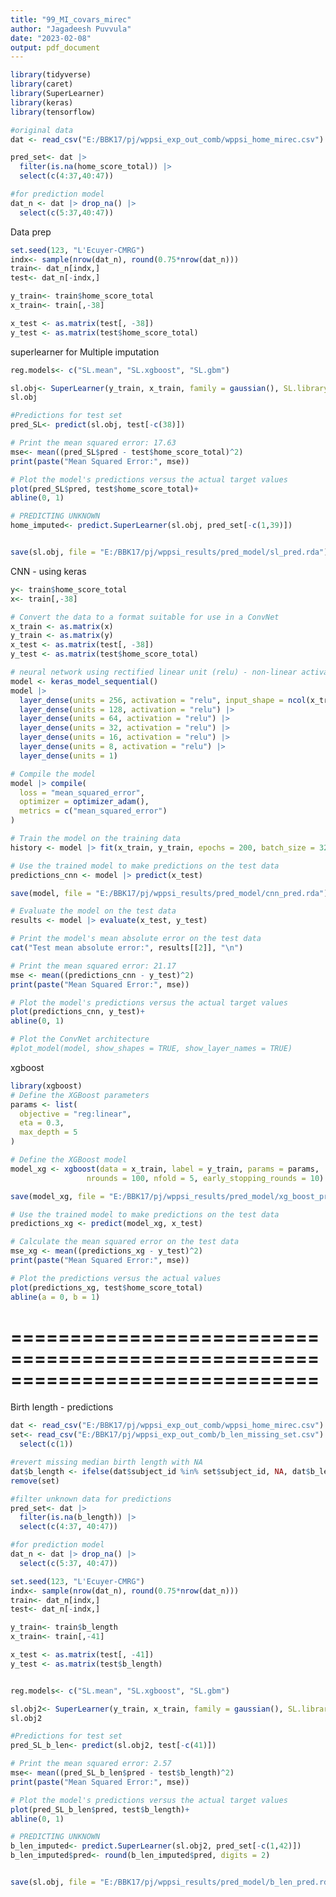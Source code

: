 ```yaml
---
title: "99_MI_covars_mirec"
author: "Jagadeesh Puvvula"
date: "2023-02-08"
output: pdf_document
---
```


```r
library(tidyverse)
library(caret)
library(SuperLearner)
library(keras)
library(tensorflow)
```


```r
#original data
dat <- read_csv("E:/BBK17/pj/wppsi_exp_out_comb/wppsi_home_mirec.csv")

pred_set<- dat |>
  filter(is.na(home_score_total)) |>
  select(c(4:37,40:47))

#for prediction model
dat_n <- dat |> drop_na() |>
  select(c(5:37,40:47))
```


Data prep
```r
set.seed(123, "L'Ecuyer-CMRG")
indx<- sample(nrow(dat_n), round(0.75*nrow(dat_n)))
train<- dat_n[indx,]
test<- dat_n[-indx,]

y_train<- train$home_score_total
x_train<- train[,-38]

x_test <- as.matrix(test[, -38])
y_test <- as.matrix(test$home_score_total)
```


superlearner for Multiple imputation
```r
reg.models<- c("SL.mean", "SL.xgboost", "SL.gbm")

sl.obj<- SuperLearner(y_train, x_train, family = gaussian(), SL.library = reg.models)
sl.obj

#Predictions for test set
pred_SL<- predict(sl.obj, test[-c(38)])

# Print the mean squared error: 17.63
mse<- mean((pred_SL$pred - test$home_score_total)^2)
print(paste("Mean Squared Error:", mse))

# Plot the model's predictions versus the actual target values
plot(pred_SL$pred, test$home_score_total)+
abline(0, 1)

# PREDICTING UNKNOWN 
home_imputed<- predict.SuperLearner(sl.obj, pred_set[-c(1,39)])


save(sl.obj, file = "E:/BBK17/pj/wppsi_results/pred_model/sl_pred.rda")
```


CNN - using keras
```r
y<- train$home_score_total
x<- train[,-38]

# Convert the data to a format suitable for use in a ConvNet
x_train <- as.matrix(x)
y_train <- as.matrix(y)
x_test <- as.matrix(test[, -38])
y_test <- as.matrix(test$home_score_total)

# neural network using rectified linear unit (relu) - non-linear activation function
model <- keras_model_sequential() 
model |>
  layer_dense(units = 256, activation = "relu", input_shape = ncol(x_train)) |> 
  layer_dense(units = 128, activation = "relu") |> 
  layer_dense(units = 64, activation = "relu") |> 
  layer_dense(units = 32, activation = "relu") |>
  layer_dense(units = 16, activation = "relu") |>
  layer_dense(units = 8, activation = "relu") |>
  layer_dense(units = 1)

# Compile the model
model |> compile(
  loss = "mean_squared_error",
  optimizer = optimizer_adam(),
  metrics = c("mean_squared_error")
)

# Train the model on the training data
history <- model |> fit(x_train, y_train, epochs = 200, batch_size = 32, validation_split = 0.2)

# Use the trained model to make predictions on the test data
predictions_cnn <- model |> predict(x_test)

save(model, file = "E:/BBK17/pj/wppsi_results/pred_model/cnn_pred.rda")

# Evaluate the model on the test data
results <- model |> evaluate(x_test, y_test)

# Print the model's mean absolute error on the test data
cat("Test mean absolute error:", results[[2]], "\n")

# Print the mean squared error: 21.17
mse <- mean((predictions_cnn - y_test)^2)
print(paste("Mean Squared Error:", mse))

# Plot the model's predictions versus the actual target values
plot(predictions_cnn, y_test)+
abline(0, 1)

# Plot the ConvNet architecture
#plot_model(model, show_shapes = TRUE, show_layer_names = TRUE)
```

xgboost
```r
library(xgboost)
# Define the XGBoost parameters
params <- list(
  objective = "reg:linear",
  eta = 0.3,
  max_depth = 5
)

# Define the XGBoost model
model_xg <- xgboost(data = x_train, label = y_train, params = params, 
                 nrounds = 100, nfold = 5, early_stopping_rounds = 10)

save(model_xg, file = "E:/BBK17/pj/wppsi_results/pred_model/xg_boost_pred.rda")

# Use the trained model to make predictions on the test data
predictions_xg <- predict(model_xg, x_test)

# Calculate the mean squared error on the test data
mse_xg <- mean((predictions_xg - y_test)^2)
print(paste("Mean Squared Error:", mse))

# Plot the predictions versus the actual values
plot(predictions_xg, test$home_score_total)
abline(a = 0, b = 1)
```

==============================================================================
==============================================================================
Birth length - predictions
```r
dat <- read_csv("E:/BBK17/pj/wppsi_exp_out_comb/wppsi_home_mirec.csv")
set<- read_csv("E:/BBK17/pj/wppsi_exp_out_comb/b_len_missing_set.csv") |>
  select(c(1))

#revert missing median birth length with NA
dat$b_length <- ifelse(dat$subject_id %in% set$subject_id, NA, dat$b_length)
remove(set)

#filter unknown data for predictions
pred_set<- dat |>
  filter(is.na(b_length)) |>
  select(c(4:37, 40:47))

#for prediction model
dat_n <- dat |> drop_na() |>
  select(c(5:37, 40:47))

set.seed(123, "L'Ecuyer-CMRG")
indx<- sample(nrow(dat_n), round(0.75*nrow(dat_n)))
train<- dat_n[indx,]
test<- dat_n[-indx,]

y_train<- train$b_length
x_train<- train[,-41]

x_test <- as.matrix(test[, -41])
y_test <- as.matrix(test$b_length)


reg.models<- c("SL.mean", "SL.xgboost", "SL.gbm")

sl.obj2<- SuperLearner(y_train, x_train, family = gaussian(), SL.library = reg.models)
sl.obj2

#Predictions for test set
pred_SL_b_len<- predict(sl.obj2, test[-c(41)])

# Print the mean squared error: 2.57
mse<- mean((pred_SL_b_len$pred - test$b_length)^2)
print(paste("Mean Squared Error:", mse))

# Plot the model's predictions versus the actual target values
plot(pred_SL_b_len$pred, test$b_length)+
abline(0, 1)

# PREDICTING UNKNOWN 
b_len_imputed<- predict.SuperLearner(sl.obj2, pred_set[-c(1,42)])
b_len_imputed$pred<- round(b_len_imputed$pred, digits = 2)


save(sl.obj, file = "E:/BBK17/pj/wppsi_results/pred_model/b_len_pred.rda")
```






